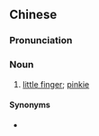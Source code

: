 ==Chinese==
{{zh-forms|type=21|alt=手指屘-Cantonese}}

===Pronunciation===
{{zh-pron
|c=sau2 zi2 mei5-1
|h=pfs=sú-chṳ́-mî;gd=su3 zi3 mi1/su3 zi3 ni1
|h_note=su3 zi3 ni1 - old-style
|cat=n
}}

===Noun===
{{zh-noun}}

# {{lb|zh|Cantonese|Hakka}} [[little finger]]; [[pinkie]]

====Synonyms====
* {{zh-l|小指}}